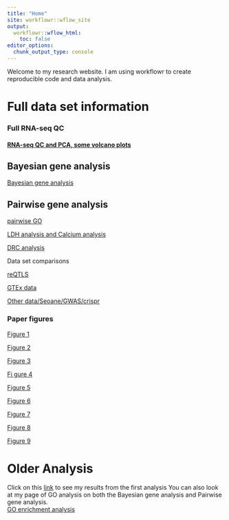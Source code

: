 ```yaml
---
title: "Home"
site: workflowr::wflow_site
output:
  workflowr::wflow_html:
    toc: false
editor_options:
  chunk_output_type: console
---
```


Welcome to my research website. I am using workflowr to create reproducible code and data analysis.  

# Full data set information

### Full RNA-seq QC
#### [RNA-seq QC and PCA, some volcano  plots](https://reneeisnowhere.github.io/Cardiotoxicity/run_all_analysis.html)


## Bayesian gene analysis
 [Bayesian gene analysis](https://reneeisnowhere.github.io/Cardiotoxicity/Cormotifcluster_analysis.html)
 
 
## Pairwise gene analysis
 [pairwise GO](https://reneeisnowhere.github.io/Cardiotoxicity/DEG-GO_analysis.html)
 
 
[LDH analysis and Calcium analysis](https://reneeisnowhere.github.io/Cardiotoxicity/LDH_analysis.html)



[DRC analysis](https://reneeisnowhere.github.io/Cardiotoxicity/DRC_analysis.html)

Data set comparisons  

[reQTLS](https://reneeisnowhere.github.io/Cardiotoxicity/Knowles2019.html)  

[GTEx data](https://reneeisnowhere.github.io/Cardiotoxicity/GTEx_genes.html)  

[Other data/Seoane/GWAS/crispr](https://reneeisnowhere.github.io/Cardiotoxicity/other_analysis.html)

### Paper figures
[Figure 1](https://reneeisnowhere.github.io/Cardiotoxicity/Figure1.html)  

[Figure 2](https://reneeisnowhere.github.io/Cardiotoxicity/Figure2.html)  

[Figure 3](https://reneeisnowhere.github.io/Cardiotoxicity/Figure3.html)  

[Fi gure 4](https://reneeisnowhere.github.io/Cardiotoxicity/Figure4.html)  

[Figure 5](https://reneeisnowhere.github.io/Cardiotoxicity/Figure5.html)  

[Figure 6](https://reneeisnowhere.github.io/Cardiotoxicity/Figure6.html)  

[Figure 7](https://reneeisnowhere.github.io/Cardiotoxicity/Figure7.html)  

[Figure 8](https://reneeisnowhere.github.io/Cardiotoxicity/Figure8.html)  

[Figure 9](https://reneeisnowhere.github.io/Cardiotoxicity/Figure9.html)  

# Older Analysis
Click on this [link](https://reneeisnowhere.github.io/Cardiotoxicity/RNAseqanalysis.html) to see my results from the first analysis 
You can also look at my page of GO analysis on both the Bayesian gene analysis and Pairwise gene analysis.  
[GO enrichment analysis](https://reneeisnowhere.github.io/Cardiotoxicity/GO_analysis.html)
